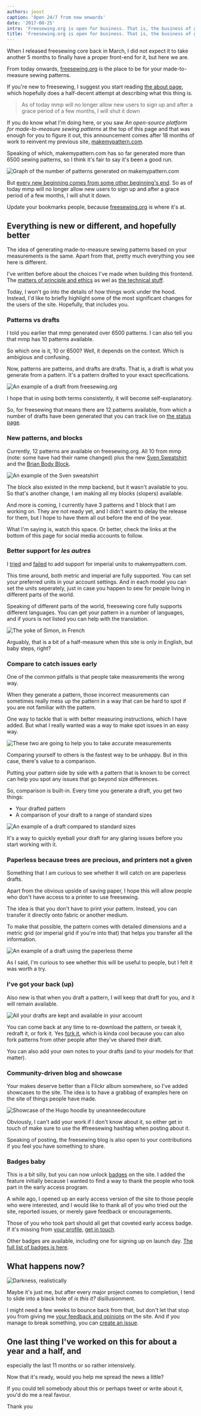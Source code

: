 ```yaml
---
authors: joost
caption: 'Open 24/7 from now onwards'
date: '2017-08-25'
intro: 'Freesewing.org is open for business. That is, the business of giving away free sewing patterns'
title: 'Freesewing.org is open for business. That is, the business of giving away free sewing patterns'
---
```


When I released freesewing core back in March, I did not expect it to take
another 5 months to finally have a proper front-end for it, but here we are.

From today onwards, [freesewing.org](https://freesewing.org/) is the place to
be for your made-to-measure sewing patterns.

<!-- truncate -->

If you're new to freesewing, I suggest you start reading [the about
page](/about/), which hopefully does a half-decent attempt at describing what
this thing is.

> As of today mmp will no longer allow new users to sign up and after a grace
> period of a few months, I will shut it down

If you do know what I'm doing here, or you saw _An open-source platform for
made-to-measure sewing patterns_ at the top of this page and that was enough
for you to figure it out, this announcement comes after 18 months of work to
reinvent my previous site, [makemypattern.com](https://makemypattern.com/).

Speaking of which, makemypattern.com has so far generated more than 6500 sewing
patterns, so I think it's fair to say it's been a good run.

![Graph of the number of patterns generated on
makemypattern.com](https://posts.freesewing.org/uploads/mmp_patterns_82c2056938.png)

But [every new beginning comes from some other beginning's
end](https://www.youtube.com/watch?v=xGytDsqkQY8). So as of today mmp will no
longer allow new users to sign up and after a grace period of a few months, I
will shut it down.

Update your bookmarks people, because [freesewing.org](https://freesewing.org/)
is where it's at.

## Everything is new or different, and hopefully better

The idea of generating made-to-measure sewing patterns based on your
measurements is the same. Apart from that, pretty much everything you see here
is different.

I've written before about the choices I've made when building this frontend.
The [matters of principle and ethics](/blog/privacy-choices/) as wel as [the
technical stuff](/blog/freesewing-goes-jamstack/).

Today, I won't go into the details of how things work under the hood. Instead,
I'd like to briefly highlight some of the most significant changes for the
users of the site. Hopefully, that includes you.

### Patterns vs drafts

I told you earlier that mmp generated over 6500 patterns. I can also tell you
that mmp has 10 patterns available.

So which one is it, 10 or 6500? Well, it depends on the context. Which is
ambigious and confusing.

Now, patterns are patterns, and drafts are drafts. That is, a draft is what
you generate from a pattern. It's a pattern drafted to your exact
specifications.

![An example of a draft from
freesewing.org](https://posts.freesewing.org/uploads/draft_sample_7e92caf0d6.svg)

I hope that in using both terms consistently, it will become self-explanatory.

So, for freesewing that means there are 12 patterns available, from which a
number of drafts have been generated that you can track live on [the status
page](/status).

### New patterns, and blocks

Currently, 12 patterns are available on freesewing.org. All 10 from mmp (note:
some have had their name changed) plus the new [Sven
Sweatshirt](/designs/sven) and the [Brian Body Block](/designs/brian).

![An example of the Sven
sweatshirt](https://posts.freesewing.org/uploads/sven_b189ad1368.jpg)

The block also existed in the mmp backend, but it wasn't available to you. So
that's another change, I am making all my blocks (slopers) available.

And more is coming, I currently have 3 patterns and 1 block that I am working
on. They are not ready yet, and I didn't want to delay the release for them,
but I hope to have them all out before the end of the year.

What I'm saying is, watch this space. Or better, check the links at the bottom
of this page for social media accounts to follow.

### Better support for _les autres_

I
[tried](https://makemypattern.com/blog/imperial-units-have-been-spotted-and-they-might-break-things)
and [failed](https://makemypattern.com/blog/imperial-units-not-worth-it) to add
support for imperial units to makemypattern.com.

This time around, both metric and imperial are fully supported. You can set
your preferred units in your account settings. And in each model you can set
the units seperately, just in case you happen to sew for people living in
different parts of the world.

Speaking of different parts of the world, freesewing core fully supports
different languages. You can get your pattern in a number of languages, and if
yours is not listed you can help with the translation.

![The yoke of Simon, in
French](https://posts.freesewing.org/uploads/yoke_7555f8616c.svg)

Arguably, that is a bit of a half-measure when this site is only in English,
but baby steps, right?

### Compare to catch issues early

One of the common pitfalls is that people take measurements the wrong way.

When they generate a pattern, those incorrect measurements can sometimes really
mess up the pattern in a way that can be hard to spot if you are not familiar
with the pattern.

One way to tackle that is with better measuring instructions, which I have
added. But what I really wanted was a way to make spot issues in an easy way.

![These two are going to help you to take accurate
measurements](https://posts.freesewing.org/uploads/standing_d66bef801a.jpg)

Comparing yourself to others is the fastest way to be unhappy. But in this
case, there's value to a comparison.

Putting your pattern side by side with a pattern that is known to be correct
can help you spot any issues that go beyond size differences.

So, comparison is built-in. Every time you generate a draft, you get two
things:

- Your drafted pattern
- A comparison of your draft to a range of standard sizes

![An example of a draft compared to standard
sizes](https://posts.freesewing.org/uploads/compare_sample_171c3eaecd.svg)

It's a way to quickly eyeball your draft for any glaring issues before you
start working with it.

### Paperless because trees are precious, and printers not a given

Something that I am curious to see whether it will catch on are paperless
drafts.

Apart from the obvious upside of saving paper, I hope this will allow people
who don't have access to a printer to use freesewing.

The idea is that you don't have to print your pattern. Instead, you can
transfer it directly onto fabric or another medium.

To make that possible, the pattern comes with detailed dimensions and a metric
grid (or imperial grid if you're into that) that helps you transfer all the
information.

![An example of a draft using the paperless
theme](https://posts.freesewing.org/uploads/paperless_sample_def717482e.svg)

As I said, I'm curious to see whether this will be useful to people, but I felt
it was worth a try.

### I've got your back (up)

Also new is that when you draft a pattern, I will keep that draft for you, and
it will remain available.

![All your drafts are kept and available in your
account](https://posts.freesewing.org/uploads/draft_list_7950e1609a.png)

You can come back at any time to re-download the pattern, or tweak it, redraft
it, or fork it. Yes [fork it](/docs/site/fork), which is kinda cool because
you can also fork patterns from other people after they've shared their draft.

You can also add your own notes to your drafts (and to your models for that
matter).

### Community-driven blog and showcase

Your makes deserve better than a Flickr album somewhere, so I've added
showcases to the site. The idea is to have a grabbag of examples here on the
site of things people have made.

![Showcase of the Hugo hoodie by
uneanneedecouture](https://posts.freesewing.org/uploads/hugo_b331b0c298.jpg)

Obviously, I can't add your work if I don't know about it, so either get in
touch of make sure to use the #freesewing hashtag when posting about it.

Speaking of posting, the freesewing blog is also open to your contributions if
you feel you have something to share.

### Badges baby

This is a bit silly, but you can now unlock [badges](/docs/site/badges) on the
site. I added the feature initially because I wanted to find a way to thank
the people who took part in the early access program.

A while ago, I opened up an early access version of the site to those people
who were interested, and I would like to thank all of you who tried out the
site, reported issues, or merely gave feedback or encouragements.

Those of you who took part should all get that coveted early access badge. If
it's missing from [your profile](/profile), [get in touch](/contact).

Other badges are available, including one for signing up on launch day. [The
full list of badges is here](/docs/site/badges).

## What happens now?

![Darkness,
realistically](https://posts.freesewing.org/uploads/darkness_a9b72d2537.svg)

Maybe it's just me, but after every major project comes to completion, I tend
to slide into a black hole of _is this it?_ disillusionment.

I might need a few weeks to bounce back from that, but don't let that stop you
from giving me [your feedback and opinions](/contact) on the site. And if you
manage to break something, you can [create an
issue](https://github.com/freesewing/site/issues/new).

## One last thing I've worked on this for about a year and a half, and

especially the last 11 months or so rather intensively.

Now that it's ready, would you help me spread the news a little?

If you could tell somebody about this or perhaps tweet or write about it, you'd
do me a real favour.

Thank you
